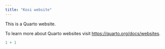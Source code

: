 ```yaml
---
title: "Kosi website"
---
```


This is a Quarto website.

To learn more about Quarto websites visit <https://quarto.org/docs/websites>.

```r
1 + 1
```
